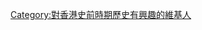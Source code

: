 {{Userbox
  |border-c = #000000
  |border-s = 1
  |id-c     = #ffffff
  |id-s     = 12
  |id-fc    = #000000
  |info-s   = 9
  |info-fc  = #000000
  |id       = [[檔案:Cheung_Chau_Rock_Carving_1.jpg|50px]]
  |info     = 這個用戶對'''[[香港歷史]]'''很感興趣，特別是[[香港史前時期|史前時期]]。
}}
[[Category:對香港史前時期歷史有興趣的維基人]]